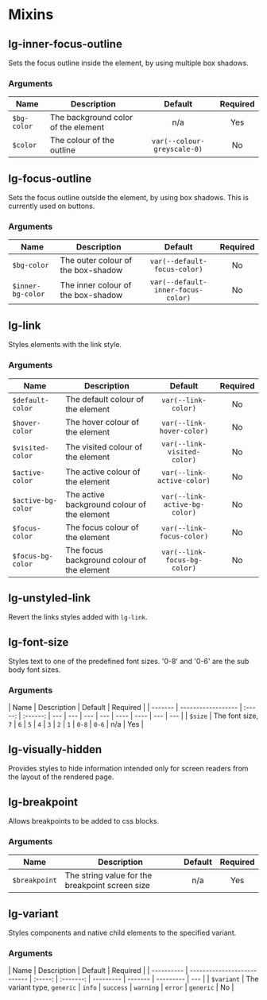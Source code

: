 
<Meta title="Helpers/Style/Mixins" />

# Mixins

## lg-inner-focus-outline

Sets the focus outline inside the element, by using multiple box shadows.

### Arguments

| Name        | Description                         |           Default           | Required |
| ----------- | ----------------------------------- | :-------------------------: | :------: |
| `$bg-color` | The background color of the element |             n/a             |   Yes    |
| `$color`    | The colour of the outline           | `var(--colour-greyscale-0)` |    No    |

## lg-focus-outline

Sets the focus outline outside the element, by using box shadows. This is currently used on buttons.

### Arguments

| Name              | Description                        |              Default               | Required |
| ----------------- | ---------------------------------- | :--------------------------------: | :------: |
| `$bg-color`       | The outer colour of the box-shadow |    `var(--default-focus-color)`    |    No    |
| `$inner-bg-color` | The inner colour of the box-shadow | `var(--default-inner-focus-color)` |    No    |

## lg-link

Styles elements with the link style.

### Arguments

| Name               | Description                                 |            Default            | Required |
| ------------------ | ------------------------------------------- | :---------------------------: | :------: |
| `$default-color`   | The default colour of the element           |      `var(--link-color)`      |    No    |
| `$hover-color`     | The hover colour of the element             |   `var(--link-hover-color)`   |    No    |
| `$visited-color`   | The visited colour of the element           |  `var(--link-visited-color)`  |    No    |
| `$active-color`    | The active colour of the element            |  `var(--link-active-color)`   |    No    |
| `$active-bg-color` | The active background colour of the element | `var(--link-active-bg-color)` |    No    |
| `$focus-color`     | The focus colour of the element             |   `var(--link-focus-color)`   |    No    |
| `$focus-bg-color`  | The focus background colour of the element  | `var(--link-focus-bg-color)`  |    No    |

## lg-unstyled-link

Revert the links styles added with `lg-link`.

## lg-font-size

Styles text to one of the predefined font sizes. '0-8' and '0-6' are the sub body font sizes.

### Arguments

| Name    | Description        | Default | Required |
| ------- | ------------------ | :-----: | :------: | --- | --- | --- | --- | ---- | ---- | --- | --- |
| `$size` | The font size, `7` |   `6`   |   `5`    | `4` | `3` | `2` | `1` | `0-8` | `0-6` | n/a | Yes |

## lg-visually-hidden

Provides styles to hide information intended only for screen readers from the layout of the rendered page.

## lg-breakpoint

Allows breakpoints to be added to css blocks.

### Arguments

| Name          | Description                                     | Default | Required |
| ------------- | ----------------------------------------------- | :-----: | :------: |
| `$breakpoint` | The string value for the breakpoint screen size |   n/a   |   Yes    |

## lg-variant

Styles components and native child elements to the specified variant.

### Arguments

| Name       | Description                 | Default | Required  |
| ---------- | --------------------------- | :-----: | :-------: | --------- | ------- | --------- | --- |
| `$variant` | The variant type, `generic` | `info`  | `success` | `warning` | `error` | `generic` | No  |
